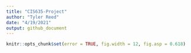 ```yaml
---
title: "CIS635-Project"
author: "Tyler Reed"
date: "4/19/2021"
output: github_document
---
```


```r
knitr::opts_chunk$set(error = TRUE, fig.width = 12, fig.asp = 0.618)
```

